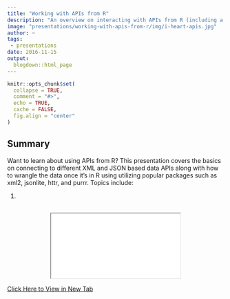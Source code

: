```yaml
---
title: "Working with APIs from R"
description: "An overview on interacting with APIs from R (including a deeper dive on authentication)"
image: "presentations/working-with-apis-from-r/img/i-heart-apis.jpg"
author: ~
tags:
 - presentations
date: 2016-11-15
output:
  blogdown::html_page
---
```


```r
knitr::opts_chunk$set(
  collapse = TRUE,
  comment = "#>",
  echo = TRUE,
  cache = FALSE,
  fig.align = "center"
)
```

## Summary

Want to learn about using APIs from R? This presentation covers the basics on connecting to 
different XML and JSON based data APIs along with how to wrangle the data once it's in R 
using utilizing popular packages such as xml2, jsonlite, httr, and purrr. Topics include: 

1. 

<div style="text-align:center;margin-top:30px;">
  <iframe class="presentation-iframe" src="/presentations/working-with-apis-from-r/presentation/index.html" seamless></iframe>
</div>
<a target="_blank" href="/presentations/working-with-apis-from-r/presentation/index.html">
  Click Here to View in New Tab
</a>
